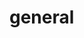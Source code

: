 # general


<ul className="grid grid-cols-1 md:grid-cols-2 lg:grid-cols-3 xl:grid-cols-4 gap-4 -ml-6">

<ReferenceCard
    title="futures"
    description="This command allows the user to retrieve futures prices on the stock market."
    url="/bot/reference/telegram/general/futures"
/>
<ReferenceCard
    title="news"
    description="This command allows the user to retrieve the latest news for a given ticker."
    url="/bot/reference/telegram/general/news"
/>
<ReferenceCard
    title="quote"
    description="This command allows the user to retrieve display quote stats for a stock - including the 52 week high/low, market..."
    url="/bot/reference/telegram/general/quote"
/>
<ReferenceCard
    title="ta"
    description="This command allows the user to retrieve a technical analysis summary for a given stock ticker. The summary..."
    url="/bot/reference/telegram/general/ta"
/>
</ul>
